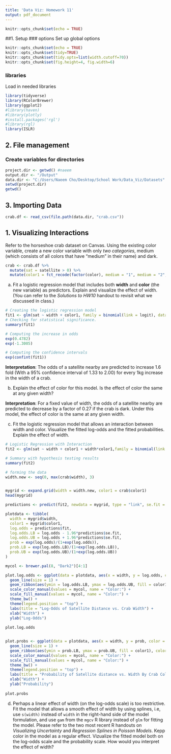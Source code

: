 ```yaml
---
title: 'Data Viz: Homework 11'
output: pdf_document
---
```


```r
knitr::opts_chunk$set(echo = TRUE)
```


##1. Setup
### options
Set up global options
```r
knitr::opts_chunk$set(echo = TRUE)
knitr::opts_chunk$set(tidy=TRUE)
knitr::opts_chunk$set(tidy.opts=list(width.cutoff=70))
knitr::opts_chunk$set(fig.height=4, fig.width=6)
```

### libraries
Load in needed libraries 
```r
library(tidyverse)
library(RColorBrewer)
library(ggplot2)
#library(haven)
#library(plotly)
#install.packages('rgl')
#library(rgl)
library(ISLR)
```

## 2. File management
### Create variables for directories
```r
project.dir <- getwd() #naeem
output.dir <- "/Output"
data.dir <- "C:/Users/Naeem Cho/Desktop/School Work/Data_Viz/Datasets"
setwd(project.dir)
getwd()
```

## 3. Importing Data
```r
crab.df <- read_csv(file.path(data.dir, "crab.csv"))
```


## 1. Visualizing Interactions
Refer to the horseshoe crab dataset on Canvas. Using the existing color variable, create a new color variable with only *two categories*, medium (which consists of all colors that have "medium" in their name) and dark.

```r
crab <- crab.df %>% 
  mutate(sat = satellite > 0) %>% 
  mutate(color1 = fct_recode(factor(color), medium = "1", medium = "2", medium = "3", dark = "4"), weight  = weight/1000)


```


  a. Fit a logistic regression model that includes both **width** and **color** (the new variable) as predictors. Explain and visualize the effect of width. (You can refer to the *Solutions to HW10* handout to revisit what we discussed in class.)
  
```r
# Creating the logistic regression model
fit1 <- glm(sat ~ width + color1, family = binomial(link = logit), data = crab)
# Checking for statistical significance.
summary(fit1)
```

```r
# Computing the increase in odds
exp(0.4782)
exp(-1.3005)
```

```r
# Computing the confidence intervals
exp(confint(fit1))
```

__Interpretation__: The odds of  a satellite nearby are predicted to increase 1.6 fold (With a 95% confidence interval of 1.33 to 2.00) for every 1kg increase in the width of a crab.

  b. Explain the effect of color for this model. Is the effect of color the same at any given width?

  __Interpretation__: For a fixed value of width, the odds of a satellite nearby are predicted to decrease by a factor of 0.27 if the crab is dark. Under this model, the effect of color is the same at any given width. 
  
  c. Fit the logistic regression model that allows an interaction between width and color. Visualize the fitted log-odds and the fitted probabilities. Explain the effect of width.
  
```r
# Logistic Regression with Interaction
fit2 <- glm(sat ~ width + color1 + width*color1,family = binomial(link = logit), crab)

# Summary with hypothesis testing results
summary(fit2)
```
  
  
```r
# forming the data
width.new <- seq(0, max(crab$width), 3)


mygrid <- expand.grid(width = width.new, color1 = crab$color1)
head(mygrid)
```

```r
predictions <- predict(fit2, newdata = mygrid, type = "link", se.fit = TRUE)

plotdata <- tibble(
  width = mygrid$width,
  color1 = mygrid$color1,
  log.odds = predictions$fit,
  log.odds.LB = log.odds - 1.96*predictions$se.fit,
  log.odds.UB = log.odds + 1.96*predictions$se.fit,
  prob = exp(log.odds)/(1+exp(log.odds)),
  prob.LB = exp(log.odds.LB)/(1+exp(log.odds.LB)),
  prob.UB = exp(log.odds.UB)/(1+exp(log.odds.UB))
)

mycol <- brewer.pal(8, "Dark2")[4:1]

plot.log.odds <- ggplot(data = plotdata, aes(x = width, y = log.odds, color = color1)) +
  geom_line(size = 1) +
  geom_ribbon(aes(ymin = log.odds.LB, ymax = log.odds.UB, fill = color1), color = NA, alpha = 0.5) +
  scale_color_manual(values = mycol, name = "Color:") +
  scale_fill_manual(values = mycol, name = "Color:") +
  theme_bw() +
  theme(legend.position = "top") +
  labs(title = "Log-Odds of Satellite Distance vs. Crab Width") +
  xlab("Width") +
  ylab("Log-Odds")
  
plot.log.odds


plot.probs <- ggplot(data = plotdata, aes(x = width, y = prob, color = color1)) +
  geom_line(size = 1) +
  geom_ribbon(aes(ymin = prob.LB, ymax = prob.UB, fill = color1), color = NA, alpha = 0.5) +
  scale_color_manual(values = mycol, name = "Color:") +
  scale_fill_manual(values = mycol, name = "Color:") +
  theme_bw() +
  theme(legend.position = "top") +
  labs(title = "Probability of Satellite distance vs. Width By Crab Color") +
  xlab("Width") +
  ylab("Probability")
  
plot.probs

```

  d. Perhaps a linear effect of width (on the log-odds scale) is too restrictive. Fit the model that allows a smooth effect of width by using splines, i.e, use `s(width)` instead of `width` in the right-hand side of the model formulation, and use `gam` from the `mgcv` R library instead of `glm` for fitting the model. Please refer to the two most recent R handouts on *Visualizing Uncertainty* and *Regression Splines in Poisson Models*. Kepp color in the model as a regular effect. Vizualize the fitted model both on the log-odds scale and the probability scale. How would you interpret the effect of width?
  